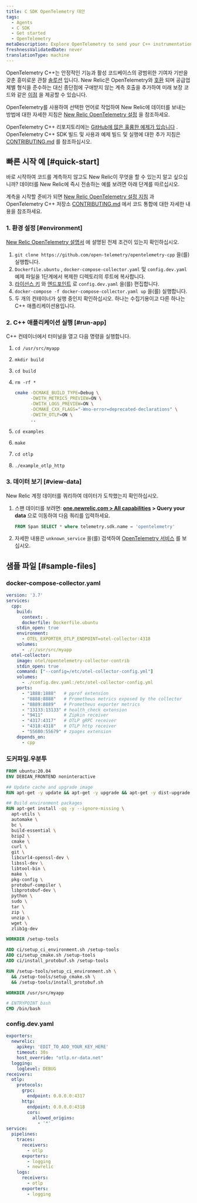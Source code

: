 ```yaml
---
title: C SDK OpenTelemetry 대안
tags:
  - Agents
  - C SDK
  - Get started
  - OpenTelemetry
metaDescription: Explore OpenTelemetry to send your C++ instrumentation data to New Relic.
freshnessValidatedDate: never
translationType: machine
---
```


OpenTelemetry C++는 안정적인 기능과 활성 코드베이스의 광범위한 기여자 기반을 갖춘 흥미로운 관찰 [솔루션](https://github.com/open-telemetry/opentelemetry-cpp) 입니다. New Relic은 OpenTelemetry와 [호환](/docs/integrations/open-source-telemetry-integrations/opentelemetry/introduction-opentelemetry-new-relic/) 되며 공급업체별 형식을 준수하는 대신 종단점에 구애받지 않는 계측 호출을 추가하여 미래 보장 코드와 같은 [이점](/docs/more-integrations/open-source-telemetry-integrations/opentelemetry/opentelemetry-introduction/) 을 제공할 수 있습니다.

OpenTelemetry를 사용하여 선택한 언어로 작업하여 New Relic에 데이터를 보내는 방법에 대한 자세한 지침은 [New Relic OpenTelemetry 설정](/docs/more-integrations/open-source-telemetry-integrations/opentelemetry/opentelemetry-setup/) 을 참조하세요.

OpenTelemetry C++ 리포지토리에는 [GitHub에 많은 훌륭한 예제가 있습니다](https://github.com/open-telemetry/opentelemetry-cpp/tree/main/examples) . OpenTelemetry C++ SDK 빌드 및 사용과 예제 빌드 및 실행에 대한 추가 지침은 [CONTRIBUTING.md](https://github.com/open-telemetry/opentelemetry-cpp/blob/main/CONTRIBUTING.md) 를 참조하십시오.

## 빠른 시작 예 [#quick-start]

바로 시작하여 코드를 계측하지 않고도 New Relic이 무엇을 할 수 있는지 알고 싶으십니까? 데이터를 New Relic에 즉시 전송하는 예를 보려면 아래 단계를 따르십시오.

계측을 시작할 준비가 되면 [New Relic OpenTelemetry 설정 지침](/docs/more-integrations/open-source-telemetry-integrations/opentelemetry/opentelemetry-setup/) 과 OpenTelemetry C++ 저장소 [CONTRIBUTING.md](https://github.com/open-telemetry/opentelemetry-cpp/blob/main/CONTRIBUTING.md) 에서 코드 통합에 대한 자세한 내용을 참조하세요.

### 1. 환경 설정 [#environment]

[New Relic OpenTelemetry 설명서](/docs/more-integrations/open-source-telemetry-integrations/opentelemetry/opentelemetry-setup/#prereqs) 에 설명된 전제 조건이 있는지 확인하십시오.

1. `git clone https://github.com/open-telemetry/opentelemetry-cpp` 을(를) 실행합니다.
2. `Dockerfile.ubuntu` , `docker-compose-collector.yaml` 및 `config.dev.yaml` 예제 파일을 1단계에서 복제한 디렉토리의 루트에 복사합니다.
3. [라이선스 키](/docs/apis/intro-apis/new-relic-api-keys/#ingest-license-key) 와 [엔드포인트](/docs/more-integrations/open-source-telemetry-integrations/opentelemetry/opentelemetry-setup/#review-settings) 로 `config.dev.yaml` 을(를) 편집합니다.
4. `docker-compose -f docker-compose-collector.yaml up` 을(를) 실행합니다.
5. 두 개의 컨테이너가 실행 중인지 확인하십시오. 하나는 수집기용이고 다른 하나는 C++ 애플리케이션용입니다.

### 2. C++ 애플리케이션 실행 [#run-app]

C++ 컨테이너에서 터미널을 열고 다음 명령을 실행합니다.

1. `cd /usr/src/myapp`

2. `mkdir build`

3. `cd build`

4. `rm -rf *`

   ```bash
   cmake -DCMAKE_BUILD_TYPE=Debug \
         -DWITH_METRICS_PREVIEW=ON \
         -DWITH_LOGS_PREVIEW=ON \
         -DCMAKE_CXX_FLAGS="-Wno-error=deprecated-declarations" \
         -DWITH_OTLP=ON \
         ..
   ```

5. `cd examples`

6. `make`

7. `cd otlp`

8. `./example_otlp_http`

### 3. 데이터 보기 [#view-data]

New Relic 계정 데이터를 쿼리하여 데이터가 도착했는지 확인하십시오.

1. 스팬 데이터를 보려면: <DNT>**[one.newrelic.com > All capabilities](https://one.newrelic.com/all-capabilities) > Query your data**</DNT> 으로 이동하여 다음 쿼리를 입력하세요.

   ```sql
   FROM Span SELECT * where telemetry.sdk.name = 'opentelemetry'
   ```

2. 자세한 내용은 `unknown_service` 을(를) 검색하여 [OpenTelemetry 서비스](/docs/more-integrations/open-source-telemetry-integrations/opentelemetry/opentelemetry-view-your-data#explorer) 를 보십시오.

## 샘플 파일 [#sample-files]

### docker-compose-collector.yaml

```yaml
version: '3.7'
services:
  cpp:
    build:
      context: .
      dockerfile: Dockerfile.ubuntu
    stdin_open: true
    environment:
      - OTEL_EXPORTER_OTLP_ENDPOINT=otel-collector:4318
    volumes:
      - ./:/usr/src/myapp
  otel-collector:
    image: otel/opentelemetry-collector-contrib
    stdin_open: true
    command: ["--config=/etc/otel-collector-config.yml"]
    volumes:
      - ./config.dev.yaml:/etc/otel-collector-config.yml
    ports:
      - "1888:1888"   # pprof extension
      - "8888:8888"   # Prometheus metrics exposed by the collector
      - "8889:8889"   # Prometheus exporter metrics
      - "13133:13133" # health_check extension
      - "9411"        # Zipkin receiver
      - "4317:4317"   # OTLP gRPC receiver
      - "4318:4318"   # OTLP http receiver
      - "55680:55679" # zpages extension
    depends_on:
      - cpp
```

### 도커파일.우분투

```dockerfile
FROM ubuntu:20.04
ENV DEBIAN_FRONTEND noninteractive

## Update cache and upgrade image
RUN apt-get -y update && apt-get -y upgrade && apt-get -y dist-upgrade

## Build environment packages
RUN apt-get install -qq -y --ignore-missing \
  apt-utils \
  automake \
  bc \
  build-essential \
  bzip2 \
  cmake \
  curl \
  git \
  libcurl4-openssl-dev \
  libssl-dev \
  libtool-bin \
  make \
  pkg-config \
  protobuf-compiler \
  libprotobuf-dev \
  python \
  sudo \
  tar \
  zip \
  unzip \
  wget \
  zlib1g-dev

WORKDIR /setup-tools

ADD ci/setup_ci_environment.sh /setup-tools
ADD ci/setup_cmake.sh /setup-tools
ADD ci/install_protobuf.sh /setup-tools

RUN /setup-tools/setup_ci_environment.sh \
  && /setup-tools/setup_cmake.sh \
  && /setup-tools/install_protobuf.sh

WORKDIR /usr/src/myapp

# ENTRYPOINT bash
CMD /bin/bash
```

### config.dev.yaml

```yaml
exporters:
  newrelic:
    apikey: 'EDIT_TO_ADD_YOUR_KEY_HERE'
    timeout: 30s
    host_override: "otlp.nr-data.net"
  logging:
    loglevel: DEBUG
receivers:
  otlp:
    protocols:
      grpc:
        endpoint: 0.0.0.0:4317
      http:
        endpoint: 0.0.0.0:4318
        cors:
          allowed_origins:
            - '*'
service:
  pipelines:
    traces:
      receivers:
        - otlp
      exporters:
        - logging
        - newrelic
    logs:
      receivers:
        - otlp
      exporters:
        - logging
```